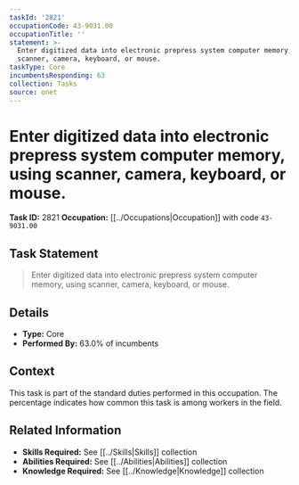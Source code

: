 ```yaml
---
taskId: '2821'
occupationCode: 43-9031.00
occupationTitle: ''
statement: >-
  Enter digitized data into electronic prepress system computer memory, using
  scanner, camera, keyboard, or mouse.
taskType: Core
incumbentsResponding: 63
collection: Tasks
source: onet
---
```

# Enter digitized data into electronic prepress system computer memory, using scanner, camera, keyboard, or mouse.

**Task ID:** 2821
**Occupation:** [[../Occupations|Occupation]] with code `43-9031.00`

## Task Statement

> Enter digitized data into electronic prepress system computer memory, using scanner, camera, keyboard, or mouse.

## Details

- **Type:** Core
- **Performed By:** 63.0% of incumbents

## Context

This task is part of the standard duties performed in this occupation. The percentage indicates how common this task is among workers in the field.

## Related Information

- **Skills Required:** See [[../Skills|Skills]] collection
- **Abilities Required:** See [[../Abilities|Abilities]] collection
- **Knowledge Required:** See [[../Knowledge|Knowledge]] collection

